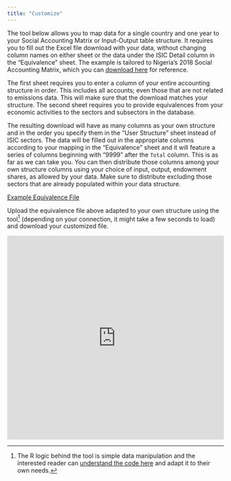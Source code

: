 ```yaml
---
title: "Customize"
---
```


The tool below allows you to map data for a single country and one year to your Social Accounting Matrix or Input-Output table structure. It requires you to fill out the Excel file download with your data, without changing column names on either sheet or the data under the ISIC Detail column in the "Equivalence" sheet. The example is tailored to Nigeria's 2018 Social Accounting Matrix, which you can [download here](https://github.com/renatovargas/emdb/raw/refs/heads/master/emdb/data/sam/nga/SAM-Nigeria-2018.xlsx) for reference. 

The first sheet requires you to enter a column of your entire accounting structure in order. This includes all accounts; even those that are not related to emissions data. This will make sure that the download matches your structure. The second sheet requires you to provide equivalences from your economic activities to the sectors and subsectors in the database.

The resulting download will have as many columns as your own structure and in the order you specify them in the "User Structure" sheet instead of ISIC sectors. The data will be filled out in the appropriate columns according to your mapping in the "Equivalence" sheet and it will feature a series of columns beginning with "9999" after the `Total` column. This is as far as we can take you. You can then distribute those columns among your own structure columns using your choice of input, output, endowment shares, as allowed by your data. Make sure to distribute excluding those sectors that are already populated within your data structure.

<a class="btn btn-primary btn-sm btn-center" href="https://github.com/renatovargas/emdb/raw/refs/heads/master/emdb/data/sam/nga/map-emdb.xlsx" download="map-emdb.xlsx"> Example Equivalence File</a>

Upload the equivalence file above adapted to your own structure using the tool[^1] (depending on your connection, it might take a few seconds to load) and download your customized file.

::: {.center}
<iframe src="https://renatovargas.shinyapps.io/map_emdb/" 
        width="100%" 
        height="475px" 
        style="border:none;">
</iframe>
:::

[^1]: The R logic behind the tool is simple data manipulation and the interested reader can [understand the code here](documentation/methods/querying_the_database.qmd) and adapt it to their own needs.
